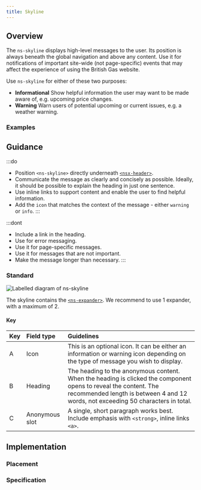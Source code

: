 ```yaml
---
title: Skyline
---
```




## Overview

<CompDetails name={componentName} />

The `ns-skyline` displays high-level messages to the user. Its position is always beneath the global navigation and above any content. Use it for notifications of important site-wide (not page-specific) events that may affect the experience of using the British Gas website.

Use `ns-skyline` for either of these two purposes:
- **Informational**
Show helpful information the user may want to be made aware of, e.g. upcoming price changes.
- **Warning**
Warn users of potential upcoming or current issues, e.g. a weather warning.

### Examples

<ExampleViewer type="standard" />

## Guidance

:::do
- Position `<ns-skyline>` directly underneath [`<nsx-header>`](/components/nsx-header).
- Communicate the message as clearly and concisely as possible. Ideally, it should be possible to explain the heading in just one sentence.
- Use inline links to support content and enable the user to find helpful information.
- Add the `icon` that matches the context of the message - either `warning` or `info`.
:::

:::dont
- Include a link in the heading.
- Use for error messaging.
- Use it for page-specific messages.
- Use it for messages that are not important.
- Make the message longer than necessary.
:::

### Standard

![Labelled diagram of ns-skyline](@assets/components/ns-skyline/guidance.webp)

The skyline contains the [`<ns-expander>`](/components/ns-expander). We recommend to use 1 expander, with a maximum of 2.

#### Key

| Key | Field type | Guidelines |
| :--- | :--- | :--- |
| <span class="marker">A</span> | Icon | This is an optional icon. It can be either an information or warning icon depending on the type of message you wish to display. |
| <span class="marker">B</span> | Heading | The heading to the anonymous content. When the heading is clicked the component opens to reveal the content. The recommended length is between 4 and 12 words, not exceeding 50 characters in total. |
| <span class="marker">C</span> | Anonymous slot | A single, short paragraph works best. Include emphasis with `<strong>`, inline links `<a>`. |

## Implementation

### Placement

<Placement name={componentName} />

### Specification

<Specification name={componentName} />

